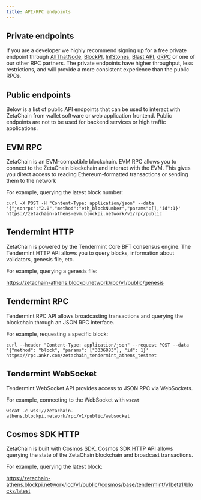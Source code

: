 ```yaml
---
title: API/RPC endpoints
---
```



## Private endpoints

If you are a developer we highly recommend signing up for a free private
endpoint through [AllThatNode](https://www.allthatnode.com/zetachain.dsrv),
[BlockPI](https://blockpi.io/zeta), [InfStones](https://infstones.com/fast-api),
[Blast API](https://blastapi.io/chains/zetachain), [dRPC](https://drpc.org/chainlist/zeta-chain) or one of our other RPC
partners. The private endpoints have higher throughput, less restrictions, and
will provide a more consistent experience than the public RPCs.

## Public endpoints

Below is a list of public API endpoints that can be used to interact with
ZetaChain from wallet software or web application frontend. Public endpoints are
not to be used for backend services or high traffic applications.

<EndpointList />

## EVM RPC

ZetaChain is an EVM-compatible blockchain. EVM RPC allows you to connect to the
ZetaChain blockchain and interact with the EVM. This gives you direct access to
reading Ethereum-formatted transactions or sending them to the network

For example, querying the latest block number:

```
curl -X POST -H "Content-Type: application/json" --data '{"jsonrpc":"2.0","method":"eth_blockNumber","params":[],"id":1}' https://zetachain-athens-evm.blockpi.network/v1/rpc/public
```

## Tendermint HTTP

ZetaChain is powered by the Tendermint Core BFT consensus engine. The Tendermint
HTTP API allows you to query blocks, information about validators, genesis file,
etc.

For example, querying a genesis file:

https://zetachain-athens.blockpi.network/rpc/v1/public/genesis

## Tendermint RPC

Tendermint RPC API allows broadcasting transactions and querying the blockchain
through an JSON RPC interface.

For example, requesting a specific block:

```
curl --header "Content-Type: application/json" --request POST --data '{"method": "block", "params": ["3336883"], "id": 1}' https://rpc.ankr.com/zetachain_tendermint_athens_testnet
```

## Tendermint WebSocket

Tendermint WebSocket API provides access to JSON RPC via WebSockets.

For example, connecting to the WebSocket with `wscat`

```
wscat -c wss://zetachain-athens.blockpi.network/rpc/v1/public/websocket
```

## Cosmos SDK HTTP

ZetaChain is built with Cosmos SDK. Cosmos SDK HTTP API allows querying the
state of the ZetaChain blockchain and broadcast transactions.

For example, querying the latest block:

https://zetachain-athens.blockpi.network/lcd/v1/public//cosmos/base/tendermint/v1beta1/blocks/latest
